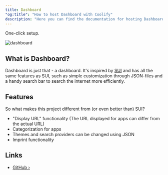 ```yaml
---
title: Dashboard
"og:title": "How to host Dashboard with Coolify"
description: "Here you can find the documentation for hosting Dashboard with Coolify."
---
```


One-click setup.

![dashboard](https://github.com/phntxx/dashboard/blob/master/screenshot.png?raw=true)

## What is Dashboard?

Dashboard is just that - a dashboard. It's inspired by [SUI](https://github.com/jeroenpardon/sui) and has all the same features as SUI, such as simple customization through JSON-files and a handy search bar to search the internet more efficiently.

## Features

So what makes this project different from (or even better than) SUI?

- "Display URL" functionality (The URL displayed for apps can differ from the actual URL)
- Categorization for apps
- Themes and search providers can be changed using JSON
- Imprint functionality

## Links

- [GitHub ›](https://github.com/phntxx/dashboard/)
